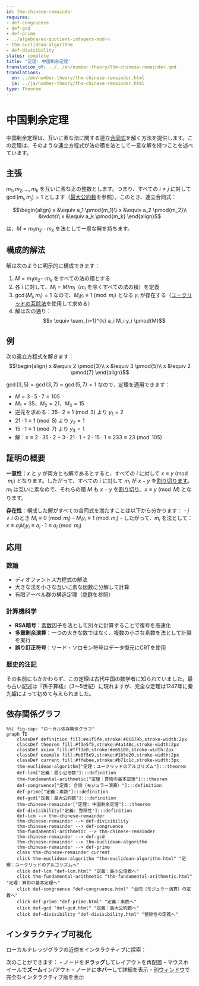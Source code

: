 ```yaml
---
id: thm-chinese-remainder
requires:
- def-congruence
- def-gcd
- def-prime
- ../algebra/ex-quotient-integers-mod-n
- thm-euclidean-algorithm
- def-divisibility
status: complete
title: '定理: 中国剰余定理'
translation_of: ../../en/number-theory/thm-chinese-remainder.qmd
translations:
  en: ../en/number-theory/thm-chinese-remainder.html
  ja: ../ja/number-theory/thm-chinese-remainder.html
type: Theorem
---
```


# 中国剰余定理 {#thm-chinese-remainder}

中国剰余定理は、互いに素な法に関する連立[合同式](def-congruence.qmd)を解く方法を提供します。この定理は、そのような連立方程式が法の積を法として一意な解を持つことを述べています。

## 主張

$m_1, m_2, \ldots, m_k$ を互いに素な正の整数とします。つまり、すべての $i \neq j$ に対して $\gcd(m_i, m_j) = 1$ とします（[最大公約数](def-gcd.qmd)を参照）。このとき、連立合同式：

$$\begin{align}
x &\equiv a_1 \pmod{m_1}\\
x &\equiv a_2 \pmod{m_2}\\
&\vdots\\
x &\equiv a_k \pmod{m_k}
\end{align}$$

は、$M = m_1 m_2 \cdots m_k$ を法として一意な解を持ちます。

## 構成的解法

解は次のように明示的に構成できます：

1. $M = m_1 m_2 \cdots m_k$ をすべての法の積とする
2. 各 $i$ に対して、$M_i = M/m_i$（$m_i$ を除くすべての法の積）を定義
3. $\gcd(M_i, m_i) = 1$ なので、$M_i y_i \equiv 1 \pmod{m_i}$ となる $y_i$ が存在する（[ユークリッドの互除法](thm-euclidean-algorithm.qmd)を使用して求める）
4. 解は次の通り：$$x \equiv \sum_{i=1}^{k} a_i M_i y_i \pmod{M}$$

## 例

次の連立方程式を解きます：
$$\begin{align}
x &\equiv 2 \pmod{3}\\
x &\equiv 3 \pmod{5}\\
x &\equiv 2 \pmod{7}
\end{align}$$

$\gcd(3,5) = \gcd(3,7) = \gcd(5,7) = 1$ なので、定理を適用できます：

- $M = 3 \cdot 5 \cdot 7 = 105$
- $M_1 = 35$、$M_2 = 21$、$M_3 = 15$
- 逆元を求める：$35 \cdot 2 \equiv 1 \pmod{3}$ より $y_1 = 2$
- $21 \cdot 1 \equiv 1 \pmod{5}$ より $y_2 = 1$
- $15 \cdot 1 \equiv 1 \pmod{7}$ より $y_3 = 1$
- 解：$x \equiv 2 \cdot 35 \cdot 2 + 3 \cdot 21 \cdot 1 + 2 \cdot 15 \cdot 1 \equiv 233 \equiv 23 \pmod{105}$

## 証明の概要

**一意性**：$x$ と $y$ が両方とも解であるとすると、すべての $i$ に対して $x \equiv y \pmod{m_i}$ となります。したがって、すべての $i$ に対して $m_i$ が $x - y$ を[割り切ります](def-divisibility.qmd)。$m_i$ は互いに素なので、それらの積 $M$ も $x - y$ を[割り切り](def-divisibility.qmd)、$x \equiv y \pmod{M}$ となります。

**存在性**：構成した解がすべての合同式を満たすことは以下から分かります：
- $j \neq i$ のとき $M_i \equiv 0 \pmod{m_j}$
- $M_i y_i \equiv 1 \pmod{m_i}$
- したがって、$m_i$ を法として：$x \equiv a_i M_i y_i \equiv a_i \cdot 1 \equiv a_i \pmod{m_i}$

## 応用

### 数論
- ディオファントス方程式の解法
- 大きな法を小さな互いに素な因数に分解して計算
- 有限アーベル群の構造定理（[商群](../algebra/ex-quotient-integers-mod-n.qmd)を参照）

### 計算機科学
- **RSA暗号**：[素数](def-prime.qmd)因子を法として別々に計算することで復号を高速化
- **多重剰余演算**：一つの大きな数ではなく、複数の小さな素数を法として計算を実行
- **誤り訂正符号**：リード・ソロモン符号はデータ復元にCRTを使用

### 歴史的注記
その名前にもかかわらず、この定理は古代中国の数学者に知られていました。最も古い記述は『孫子算経』（3～5世紀）に現れますが、完全な定理は1247年に秦九韶によって初めて与えられました。

## 依存関係グラフ

```mermaid
%%| fig-cap: "ローカル依存関係グラフ"
graph TD
    classDef definition fill:#e1f5fe,stroke:#01579b,stroke-width:2px
    classDef theorem fill:#f3e5f5,stroke:#4a148c,stroke-width:2px
    classDef axiom fill:#fff3e0,stroke:#e65100,stroke-width:2px
    classDef example fill:#e8f5e9,stroke:#1b5e20,stroke-width:2px
    classDef current fill:#ffebee,stroke:#b71c1c,stroke-width:3px
    thm-euclidean-algorithm["定理：ユークリッドのアルゴリズム"]:::theorem
    def-lcm["定義：最小公倍数"]:::definition
    thm-fundamental-arithmetic["定理：算術の基本定理"]:::theorem
    def-congruence["定義: 合同（モジュラー演算）"]:::definition
    def-prime["定義：素数"]:::definition
    def-gcd["定義：最大公約数"]:::definition
    thm-chinese-remainder["定理: 中国剰余定理"]:::theorem
    def-divisibility["定義: 整除性"]:::definition
    def-lcm --> thm-chinese-remainder
    thm-chinese-remainder --> def-divisibility
    thm-chinese-remainder --> def-congruence
    thm-fundamental-arithmetic --> thm-chinese-remainder
    thm-chinese-remainder --> def-gcd
    thm-chinese-remainder --> thm-euclidean-algorithm
    thm-chinese-remainder --> def-prime
    class thm-chinese-remainder current
    click thm-euclidean-algorithm "thm-euclidean-algorithm.html" "定理：ユークリッドのアルゴリズムへ"
    click def-lcm "def-lcm.html" "定義：最小公倍数へ"
    click thm-fundamental-arithmetic "thm-fundamental-arithmetic.html" "定理：算術の基本定理へ"
    click def-congruence "def-congruence.html" "合同（モジュラー演算）の定義へ"
    click def-prime "def-prime.html" "定義：素数へ"
    click def-gcd "def-gcd.html" "定義：最大公約数へ"
    click def-divisibility "def-divisibility.html" "整除性の定義へ"
```

## インタラクティブ可視化

ローカルナレッジグラフの近傍をインタラクティブに探索：

::: {.graph-viz data-id="thm-chinese-remainder" data-width="700" data-height="500"}
:::

次のことができます：
- ノードを**ドラッグ**してレイアウトを再配置
- マウスホイールで**ズーム**イン/アウト
- ノードに**ホバー**して詳細を表示
- [別ウィンドウ](../../output/interactive/ja/thm-chinese-remainder.html){target="_blank"}で完全なインタラクティブ版を表示
